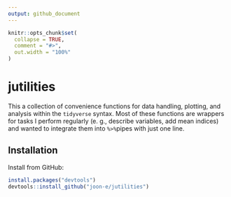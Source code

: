 ```yaml
---
output: github_document
---
```


<!-- README.md is generated from README.Rmd. Please edit that file -->

```r
knitr::opts_chunk$set(
  collapse = TRUE,
  comment = "#>",
  out.width = "100%"
)
```
# jutilities

This a collection of convenience functions for data handling, plotting, and analysis within the `tidyverse` syntax. Most of these functions are wrappers for tasks I perform regularly (e. g., describe variables, add mean indices) and wanted to integrate them into `%>%`pipes with just one line.

## Installation

Install from GitHub:

``` r
install.packages("devtools")
devtools::install_github("joon-e/jutilities")
```
